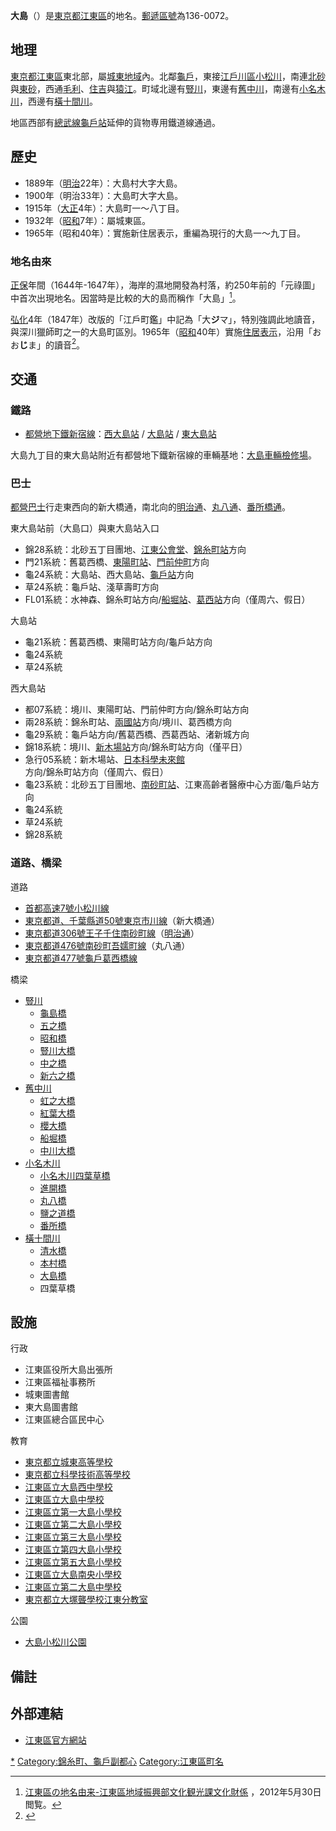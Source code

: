 {{Pathnav|日本|東京都|[[江東區_(東京都)|江東區]]|'''大島'''|hide=y|frame=1}}
{{Infobox Settlement
|official_name = 大島
|native_name =
|settlement_type = [[町|町]]
|image_skyline = Ojima 6chome apartment blocks-2.jpg
|imagesize = 250px
|image_caption = 大島6丁目團地
|image_flag =
|image_seal =
| image_map =
| map_caption =
| pushpin_map =
|subdivision_type = [[國家|國家]]
|subdivision_name = [[File:Flag_of_Japan.svg|border]] [[日本|日本]]
|subdivision_type1 = [[都道府縣|都道府縣]]
|subdivision_name1 = [[File:Flag_of_Tokyo_Prefecture.svg|25px]] [[東京都|東京都]]
|subdivision_type2 = [[東京都區部|特別區]]
|subdivision_name2 = [[File:Flag_of_Koto,_Tokyo.svg|25px]] [[江東區_(東京都)|江東區]]
|established_title =
|established_date =
|government_type =
|leader_title =
|leader_name =
|area_magnitude =
|area_total_sq_mi =
|area_total_km2 =
|area_land_sq_mi =
|area_land_km2 =
|area_urban_sq_mi =
|area_urban_km2 =
|area_metro_km2 =
|area_metro_sq_mi =
|population_as_of= 2013年（平成25年）8月1日
|population_footnotes =
|population_total = 62473<ref>[http://www.city.koto.lg.jp/profile/koto/5353/15817/file/H25.8.pdf 江東区の世帯と人口（住民基本台帳による） 区民部区民課 平成25年8月1日現在]{{dead link|date=2017年12月 |bot=InternetArchiveBot |fix-attempted=yes }}</ref>
|population_urban =
|population_metro =
|population_density_sq_mi =
|population_density_km2 =
| timezone = [[日本標準時間|JST]]
| utc_offset = +9
|timezone_DST =
|utc_offset_DST =
|latd=|latm=|lats=|latNS=
|longd=|longm=|longs=|longEW=
|elevation_footnotes=
|elevation_m =
|elevation_ft =
|postal_code_type = [[郵遞區號|郵遞區號]]
|postal_code = 136-0072
|area_code =
|website =
|footnotes =
}}
'''大島'''（{{jpn|j=大島|hg=おおじま|rm=Ōjima|f=y}}）是[[東京都|東京都]][[江東區_(東京都)|江東區]]的地名。[[郵遞區號|郵遞區號]]為136-0072。

== 地理 ==
[[東京都|東京都]][[江東區_(東京都)|江東區]]東北部，屬[[城東區_(東京都)|城東地域]]內。北鄰[[龜戶|龜戶]]，東接[[江戶川區|江戶川區]][[小松川|小松川]]，南連[[北砂|北砂]]與[[東砂_(江東區)|東砂]]，西通[[毛利_(江東區)|毛利]]、[[住吉_(江東區)|住吉]]與[[猿江|猿江]]。町域北邊有[[豎川_(東京都)|豎川]]，東邊有[[舊中川|舊中川]]，南邊有[[小名木川|小名木川]]，西邊有[[橫十間川|橫十間川]]。

地區西部有[[總武線|總武線]][[龜戶站|龜戶站]]延伸的貨物専用鐵道線通過。

== 歷史 ==
*1889年（[[明治|明治]]22年）：大島村大字大島｡
*1900年（明治33年）：大島町大字大島｡
*1915年（[[大正|大正]]4年）：大島町一～八丁目｡
*1932年（[[昭和|昭和]]7年）：屬城東區｡
*1965年（昭和40年）：實施新住居表示，重編為現行的大島一～九丁目。
=== 地名由來 ===
[[正保|正保]]年間（1644年-1647年），海岸的濕地開發為村落，約250年前的「元祿圖」中首次出現地名。因當時是比較的大的島而稱作「大島」<ref name="yura">[http://www.city.koto.lg.jp/seikatsu/shogai-gakushu/6378/6379.html 江東區の地名由来-江東區地域振興部文化観光課文化財係] {{Wayback|url=http://www.city.koto.lg.jp/seikatsu/shogai-gakushu/6378/6379.html |date=20130719163650 }}，2012年5月30日閲覧。</ref>。

[[弘化|弘化]]4年（1847年）改版的「江戶町鑑」中記為「大'''ジ'''マ」，特別強調此地讀音，與深川獵師町之一的大島町區別。1965年（[[昭和|昭和]]40年）實施[[住居表示|住居表示]]，沿用「おお'''じ'''ま」的讀音<ref>{{Cite web|url=http://www.city.koto.lg.jp/seikatsu/shogai-gakushu/6378/6379.html|title=江東區の地名由来|accessdate=2008年1月9日|deadurl=yes|archiveurl=https://web.archive.org/web/20130719163650/http://www.city.koto.lg.jp/seikatsu/shogai-gakushu/6378/6379.html|archivedate=2013年7月19日}}</ref>。

== 交通 ==
=== 鐵路 ===
* [[都營地下鐵新宿線|都營地下鐵新宿線]]：[[西大島站|西大島站]] / [[大島站_(東京都)|大島站]] / [[東大島站|東大島站]]
大島九丁目的東大島站附近有都營地下鐵新宿線的車輛基地：[[大島車輛檢修場|大島車輛檢修場]]。

=== 巴士 ===
[[都營巴士|都營巴士]]行走東西向的新大橋通，南北向的[[明治通_(東京都)|明治通]]、[[丸八通|丸八通]]、[[番所橋通|番所橋通]]。
; 東大島站前（大島口）與東大島站入口
* 錦28系統：北砂五丁目團地、[[江東公會堂|江東公會堂]]、[[錦糸町站|錦糸町站]]方向
* 門21系統：舊葛西橋、[[東陽町站|東陽町站]]、[[門前仲町|門前仲町]]方向
* 龜24系統：大島站、西大島站、[[龜戶站|龜戶站]]方向
* 草24系統：龜戶站、淺草壽町方向
* FL01系統：水神森、錦糸町站方向/[[船堀站|船堀站]]、[[葛西站|葛西站]]方向（僅周六、假日）
; 大島站
* 龜21系統：舊葛西橋、東陽町站方向/龜戶站方向
* 龜24系統
* 草24系統
; 西大島站
* 都07系統：境川、東陽町站、門前仲町方向/錦糸町站方向
* 兩28系統：錦糸町站、[[兩國站|兩國站]]方向/境川、葛西橋方向
* 龜29系統：龜戶站方向/舊葛西橋、西葛西站、渚新城方向
* 錦18系統：境川、[[新木場站|新木場站]]方向/錦糸町站方向（僅平日）
* 急行05系統：新木場站、[[日本科學未來館|日本科學未來館]]方向/錦糸町站方向（僅周六、假日）
* 龜23系統：北砂五丁目團地、[[南砂町站|南砂町站]]、江東高齡者醫療中心方面/龜戶站方向
* 龜24系統
* 草24系統
* 錦28系統

=== 道路、橋梁 ===
; 道路
* [[首都高速7號小松川線|首都高速7號小松川線]]
* [[東京都道、千葉縣道50號東京市川線|東京都道、千葉縣道50號東京市川線]]（新大橋通）
* [[東京都道306號王子千住南砂町線|東京都道306號王子千住南砂町線]]（[[明治通_(東京都)|明治通]]）
* [[東京都道476號南砂町吾嬬町線|東京都道476號南砂町吾嬬町線]]（丸八通）
* [[東京都道477號龜戶葛西橋線|東京都道477號龜戶葛西橋線]]

; 橋梁
* [[豎川_(東京都)|豎川]]
** [[龜島橋|龜島橋]]
** [[五之橋|五之橋]]
** [[昭和橋_(江東區)|昭和橋]]
** [[豎川大橋|豎川大橋]]
** [[中之橋|中之橋]]
** [[新六之橋|新六之橋]]
* [[舊中川|舊中川]]
** [[虹之大橋_(東京都)|虹之大橋]]
** [[紅葉大橋|紅葉大橋]]
** [[櫻大橋|櫻大橋]]
** [[船堀橋|船堀橋]]
** [[中川大橋|中川大橋]]
* [[小名木川|小名木川]]
** [[小名木川四葉草橋|小名木川四葉草橋]]
** [[進開橋|進開橋]]
** [[丸八橋|丸八橋]]
** [[鹽之道橋|鹽之道橋]]
** [[番所橋|番所橋]]
* [[橫十間川|橫十間川]]
** [[清水橋_(江東區)|清水橋]]
** [[本村橋|本村橋]]
** [[大島橋|大島橋]]
** 四葉草橋

== 設施 ==
; 行政
* 江東區役所大島出張所
* 江東區福祉事務所
* 城東圖書館
* 東大島圖書館
* 江東區總合區民中心
; 教育
* [[東京都立城東高等學校|東京都立城東高等學校]]
* [[東京都立科學技術高等學校|東京都立科學技術高等學校]]
* [[江東區立大島西中學校|江東區立大島西中學校]]
* [[江東區立大島中學校|江東區立大島中學校]]
* [[江東區立第一大島小學校|江東區立第一大島小學校]]
* [[江東區立第二大島小學校|江東區立第二大島小學校]]
* [[江東區立第三大島小學校|江東區立第三大島小學校]]
* [[江東區立第四大島小學校|江東區立第四大島小學校]]
* [[江東區立第五大島小學校|江東區立第五大島小學校]]
* [[江東區立大島南央小學校|江東區立大島南央小學校]]
* [[江東區立第二大島中學校|江東區立第二大島中學校]]
* [[東京都立大塚聾學校江東分教室|東京都立大塚聾學校江東分教室]]

; 公園
* [[大島小松川公園|大島小松川公園]]

== 備註 ==
{{reflist}}

== 外部連結 ==
* [http://www.city.koto.lg.jp/ 江東區官方網站]{{Wayback|url=http://www.city.koto.lg.jp/ |date=20130723024418 }}

{{江東區的町名}}
{{DEFAULTSORT:Ojima}}
[[Category:大島_(江東區)|*]]
[[Category:錦糸町、龜戶副都心|Category:錦糸町、龜戶副都心]]
[[Category:江東區町名|Category:江東區町名]]